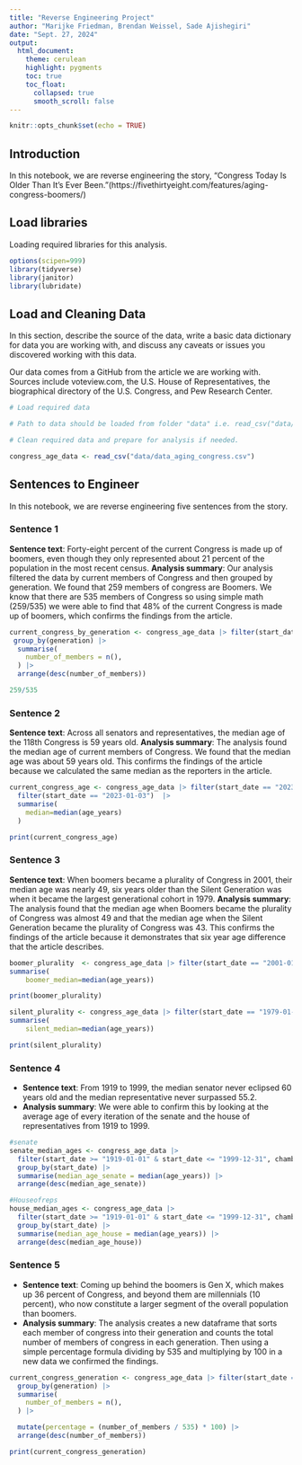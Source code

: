 ```yaml
---
title: "Reverse Engineering Project"
author: "Marijke Friedman, Brendan Weissel, Sade Ajishegiri"
date: "Sept. 27, 2024"
output:
  html_document:
    theme: cerulean
    highlight: pygments
    toc: true
    toc_float:
      collapsed: true
      smooth_scroll: false
---
```


```r
knitr::opts_chunk$set(echo = TRUE)
```

## Introduction 

In this notebook, we are reverse engineering the story, "Congress Today Is Older Than It's Ever Been."(https://fivethirtyeight.com/features/aging-congress-boomers/)

## Load libraries

Loading required libraries for this analysis.

```r
options(scipen=999)
library(tidyverse)
library(janitor)
library(lubridate)
```

## Load and Cleaning Data

In this section, describe the source of the data, write a basic data dictionary for data you are working with, and discuss any caveats or issues you discovered working with this data. 

Our data comes from a GitHub from the article we are working with. Sources include voteview.com, the U.S. House of Representatives, the biographical directory of the U.S. Congress, and Pew Research Center.
```r
# Load required data

# Path to data should be loaded from folder "data" i.e. read_csv("data/name_of_data.csv")

# Clean required data and prepare for analysis if needed. 

congress_age_data <- read_csv("data/data_aging_congress.csv")


```

## Sentences to Engineer
In this notebook, we are reverse engineering five sentences from the story.

### Sentence 1

**Sentence text**: Forty-eight percent of the current Congress is made up of boomers, even though they only represented about 21 percent of the population in the most recent census.
**Analysis summary**: Our analysis filtered the data by current members of Congress and then grouped by generation. We found that 259 members of congress are Boomers. We know that there are 535 members of Congress so using simple math (259/535) we were able to find that 48% of the current Congress is made up of boomers, which confirms the findings from the article.

```r

current_congress_by_generation <- congress_age_data |> filter(start_date == "2023-01-03") |>
 group_by(generation) |>
  summarise(
    number_of_members = n(),
  ) |>
  arrange(desc(number_of_members))

259/535

```

### Sentence 2

**Sentence text**: Across all senators and representatives, the median age of the 118th Congress is 59 years old.
**Analysis summary**: The analysis found the median age of current members of Congress. We found that the median age was about 59 years old. This confirms the findings of the article because we calculated the same median as the reporters in the article. 

```r
current_congress_age <- congress_age_data |> filter(start_date == "2023-01-03")  |>
  filter(start_date == "2023-01-03")  |>
  summarise(
    median=median(age_years)
  )

print(current_congress_age)
```

### Sentence 3

**Sentence text**: When boomers became a plurality of Congress in 2001, their median age was nearly 49, six years older than the Silent Generation was when it became the largest generational cohort in 1979. 
**Analysis summary**: The analysis found that the median age when Boomers became the plurality of Congress was almost 49 and that the median age when the Silent Generation became the plurality of Congress was 43. This confirms the findings of the article because it demonstrates that six year age difference that the article describes. 

```r
boomer_plurality  <- congress_age_data |> filter(start_date == "2001-01-03", generation=="Boomers") |>
summarise(
    boomer_median=median(age_years))

print(boomer_plurality)

silent_plurality <- congress_age_data |> filter(start_date == "1979-01-03", generation=="Silent") |>
summarise(
    silent_median=median(age_years))

print(silent_plurality)
```

### Sentence 4

* **Sentence text**: From 1919 to 1999, the median senator never eclipsed 60 years old and the median representative never surpassed 55.2.
* **Analysis summary**: We were able to confirm this by looking at the average age of every iteration of the senate and the house of representatives from 1919 to 1999. 

```r
#senate
senate_median_ages <- congress_age_data |>
  filter(start_date >= "1919-01-01" & start_date <= "1999-12-31", chamber == "Senate") |>
  group_by(start_date) |>
  summarise(median_age_senate = median(age_years)) |>
  arrange(desc(median_age_senate))

#Houseofreps
house_median_ages <- congress_age_data |>
  filter(start_date >= "1919-01-01" & start_date <= "1999-12-31", chamber == "House") |>
  group_by(start_date) |>
  summarise(median_age_house = median(age_years)) |>
  arrange(desc(median_age_house))
```

### Sentence 5

* **Sentence text**: Coming up behind the boomers is Gen X, which makes up 36 percent of Congress, and beyond them are millennials (10 percent), who now constitute a larger segment of the overall population than boomers.
* **Analysis summary**: The analysis creates a new dataframe that sorts each member of congress into their generation and counts the total number of members of congress in each generation. Then using a simple percentage formula dividing by 535 and multiplying by 100 in a new data we confirmed the findings. 

```r
current_congress_generation <- congress_age_data |> filter(start_date == "2023-01-03") |>
  group_by(generation) |>
  summarise(
    number_of_members = n(),
  ) |>

  mutate(percentage = (number_of_members / 535) * 100) |>
  arrange(desc(number_of_members))

print(current_congress_generation)


```
